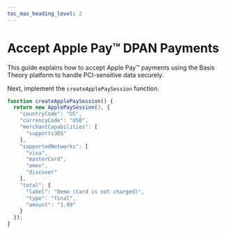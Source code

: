```yaml
---
toc_max_heading_level: 2
---
```



# Accept Apple Pay™ DPAN Payments

This guide explains how to accept Apple Pay™ payments using the Basis Theory platform to handle PCI-sensitive data securely.

<PaymentFlow />

<GettingStartedSection/>

<DomainVerificationGuide/>

<CreateApplePaySession />

Next, implement the `createApplePaySession` function.

```javascript
function createApplePaySession() {
  return new ApplePaySession(3, {
    "countryCode": "US",
    "currencyCode": "USD",
    "merchantCapabilities": [
      "supports3DS"
    ],
    "supportedNetworks": [
      "visa",
      "masterCard",
      "amex",
      "discover"
    ],
    "total": {
      "label": "Demo (Card is not charged)",
      "type": "final",
      "amount": "1.99"
    }
  });
}
```

<TokenizeProcessPayment />

<Faqs />
